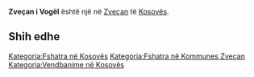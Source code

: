 {{Fshat në 
 | Emri                = Zveçan i Vogël
 | EmriAlt                = 
 | NAME_SHORT_FORM=      
 | NAME_GENERIC=      
 | NAME_SORT_NAME_RO=      ZVECANIVOGEL
 | FULL_NAME_RO = Zveçan i Vogël
 | FULL_NAME_ND_RO=Zvecan i Vogel
 | SORT_NAME_RG=ZVECANIVOGEL
 | FULL_NAME_RG=Zveçan i Vogël
 | FULL_NAME_ND_RG=Zvecan i Vogel
 | SRP_NAME_SHORT_FORM=      
 | SRP_NAME_GENERIC=      
 | SRP_NAME_SORT_NAME_RO=      
 | SRP_FULL_NAME_RO = 
 | SRP_FULL_NAME_ND_RO=
 | SRP_SORT_NAME_RG=
 | SRP_FULL_NAME_RG=
 | SRP_FULL_NAME_ND_RG=
 | Emri (Rasa dhanore) = 
 | Figura              = 
 | Shteti              = Kosovo
 | Komuna              = Zveçan
 | Kodi postar         = 
 | Sipërfaqja          = 

 | Popullsia           = 

 | Regj. i popullsisë  = 
 | Dend. e popullsisë  = 
 | Faqja zyrtare       = 
 <!--- Koordinatat ----> 
 | Gjerësia            = 42.897222
 | Gjatësia            = 20.849444
 | Lartësia            = 
}}
'''Zveçan i Vogël''' është një [[]] në [[Zveçan]] të [[Kosovës]].

<!-- == Gjeografia == -->
<!-- == Historia == -->
<!-- == Demografia == -->
== Shih edhe ==
{{Komuna Zveçan}}
{{Kosovo-Administrata-Cung}}

[[Kategoria:Fshatra në Kosovës]]
[[Kategoria:Fshatra në Kommunes Zveçan]]
[[Kategoria:Vendbanime në Kosovës]]
